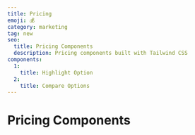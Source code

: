 ```yaml
---
title: Pricing
emoji: 💰
category: marketing
tag: new
seo:
  title: Pricing Components
  description: Pricing components built with Tailwind CSS
components:
  1:
    title: Highlight Option
  2:
    title: Compare Options
---
```


# Pricing Components

<CollectionList
  componentsData={componentsData}
  componentContainer={componentContainer}
/>
